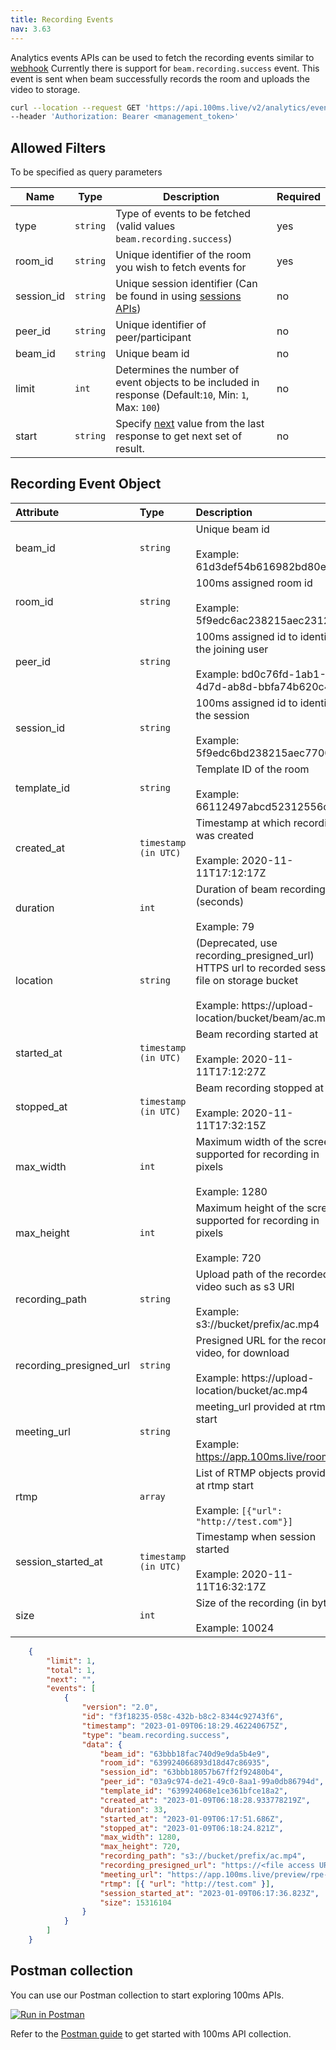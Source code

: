 ```yaml
---
title: Recording Events
nav: 3.63
---
```


Analytics events APIs can be used to fetch the recording events similar to [webhook](/server-side/v2/how--to-guides/configure-webhooks/webhook#beamrecordingsuccess)
Currently there is support for `beam.recording.success` event. This event is sent when beam successfully records the room and uploads the video to storage.

<GetRequest title="https://api.100ms.live/v2/analytics/events" />
<Request id="req-0">

```bash
curl --location --request GET 'https://api.100ms.live/v2/analytics/events' \
--header 'Authorization: Bearer <management_token>'
```

</Request>

## Allowed Filters
To be specified as query parameters

| Name       | Type     | Description                                                                                                                                     | Required |
| ---------- | -------- | ----------------------------------------------------------------------------------------------------------------------------------------------- | -------- |
| type       | `string` | Type of events to be fetched (valid values `beam.recording.success`)                                                                            | yes      |
| room_id    | `string` | Unique identifier of the room you wish to fetch events for                                                                                      | yes      |
| session_id | `string` | Unique session identifier (Can be found in using [sessions APIs](/server-side/v2/api-reference/Sessions/object))                                | no       |
| peer_id    | `string` | Unique identifier of peer/participant                                                                                                           | no       |
| beam_id    | `string` | Unique beam id                                                                                                                                  | no       |
| limit      | `int`    | Determines the number of event objects to be included in response (Default:`10`, Min: `1`, Max: `100`)                                          | no       |
| start      | `string` | Specify [next](/server-side/v2/api-reference/analytics-events/overview#response-object) value from the last response to get next set of result. | no       |


## Recording Event Object

| Attribute                    | Type                 | Description                                                                                                                                                     |
| :---------------------- | :------------------- | :-------------------------------------------------------------------------------------------------------------------------------------------------------------- |
| beam_id                 | `string`             | Unique beam id <br/><br/> Example: 61d3def54b616982bd80ed83                                                                                                     |
| room_id                 | `string`             | 100ms assigned room id <br/><br/> Example: 5f9edc6ac238215aec2312df                                                                                             |
| peer_id                 | `string`             | 100ms assigned id to identify the joining user <br/><br/> Example: bd0c76fd-1ab1-4d7d-ab8d-bbfa74b620c4                                                         |
| session_id              | `string`             | 100ms assigned id to identify the session <br/><br/> Example: 5f9edc6bd238215aec7700df                                                                          |
| template_id             | `string`             | Template ID of the room <br/><br/> Example: 66112497abcd52312556c4gg                                                                                            |
| created_at              | `timestamp (in UTC)` | Timestamp at which recording was created <br/><br/> Example: 2020-11-11T17:12:17Z                                                                               |
| duration                | `int`                | Duration of beam recording (seconds) <br/><br/> Example: 79                                                                                                     |
| location                | `string`             | (Deprecated, use recording_presigned_url) HTTPS url to recorded session file on storage bucket <br/><br/> Example: https://upload-location/bucket/beam/ac.mp4\* |
| started_at              | `timestamp (in UTC)` | Beam recording started at <br/><br/> Example: 2020-11-11T17:12:27Z                                                                                              |
| stopped_at              | `timestamp (in UTC)` | Beam recording stopped at <br/><br/> Example: 2020-11-11T17:32:15Z                                                                                              |
| max_width               | `int`                | Maximum width of the screen supported for recording in pixels <br/><br/> Example: 1280                                                                          |
| max_height              | `int`                | Maximum height of the screen supported for recording in pixels <br/><br/> Example: 720                                                                          |
| recording_path          | `string`             | Upload path of the recorded video such as s3 URI <br/><br/> Example: s3://bucket/prefix/ac.mp4                                                                  |
| recording_presigned_url | `string`             | Presigned URL for the recorded video, for download <br/><br/> Example: https://upload-location/bucket/ac.mp4                                                    |
| meeting_url             | `string`             | meeting_url provided at rtmp start <br/><br/> Example: https://app.100ms.live/room_id                                                                         |
| rtmp                    | `array`              | List of RTMP objects provided at rtmp start <br/><br/> Example: `[{"url": "http://test.com"}]`                                                                    |
| session_started_at      | `timestamp (in UTC)` | Timestamp when session started <br/><br/> Example: 2020-11-11T16:32:17Z                                                                                         |
| size                    | `int`                | Size of the recording (in bytes) <br/><br/> Example: 10024                                                                                                      |

<ResponseBox id="res-0" status="200 OK">

```json
    {
        "limit": 1,
        "total": 1,
        "next": "",
        "events": [
            {
                "version": "2.0",
                "id": "f3f18235-058c-432b-b8c2-8344c92743f6",
                "timestamp": "2023-01-09T06:18:29.462240675Z",
                "type": "beam.recording.success",
                "data": {
                    "beam_id": "63bbb18fac740d9e9da5b4e9",
                    "room_id": "639924066893d18d47c86935",
                    "session_id": "63bbb18057b67ff2f92480b4",
                    "peer_id": "03a9c974-de21-49c0-8aa1-99a0db86794d",
                    "template_id": "639924068e1ce361bfce18a2",
                    "created_at": "2023-01-09T06:18:28.933778219Z",
                    "duration": 33,
                    "started_at": "2023-01-09T06:17:51.686Z",
                    "stopped_at": "2023-01-09T06:18:24.821Z",
                    "max_width": 1280,
                    "max_height": 720,
                    "recording_path": "s3://bucket/prefix/ac.mp4",
                    "recording_presigned_url": "https://<file access URL>",
                    "meeting_url": "https://app.100ms.live/preview/rpe-pwl-akt?token=beam_recording",
                    "rtmp": [{ "url": "http://test.com" }],
                    "session_started_at": "2023-01-09T06:17:36.823Z",
                    "size": 15316104
                }
            }
        ]
    }
```

</ResponseBox>


## Postman collection

You can use our Postman collection to start exploring 100ms APIs.

[![Run in Postman](https://run.pstmn.io/button.svg)](https://god.gw.postman.com/run-collection/22726679-47dcd974-29d5-4965-a35b-bf9b74a8b25a?action=collection%2Ffork&collection-url=entityId%3D22726679-47dcd974-29d5-4965-a35b-bf9b74a8b25a%26entityType%3Dcollection%26workspaceId%3Dd9145dd6-337b-4761-81d6-21a30b4147a2)

Refer to the [Postman guide](/server-side/v2/introduction/postman-guide) to get started with 100ms API collection.

